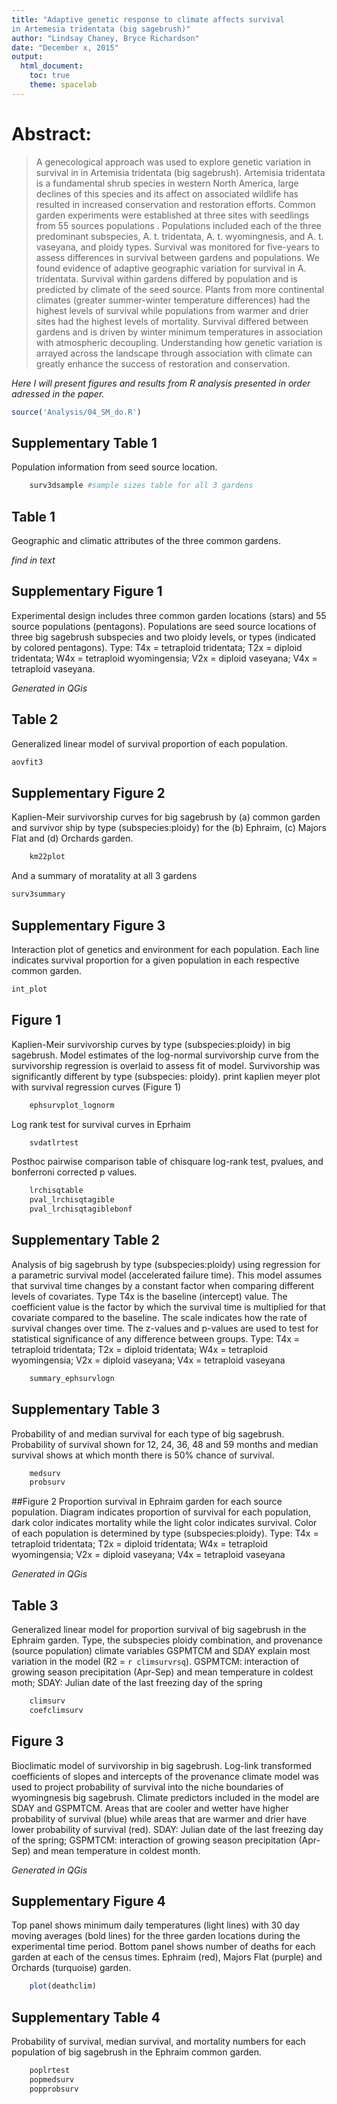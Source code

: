 ```yaml
---
title: "Adaptive genetic response to climate affects survival 
in Artemesia tridentata (big sagebrush)"
author: "Lindsay Chaney, Bryce Richardson"
date: "December x, 2015"
output:
  html_document:
    toc: true
    theme: spacelab
---
```


# Abstract:

> A genecological approach was used to explore genetic variation in survival in in Artemisia tridentata (big sagebrush). Artemisia tridentata is a fundamental shrub species in western North America, large declines of this species and its affect on associated wildlife has resulted in increased conservation and restoration efforts. Common garden experiments were established at three sites with seedlings from 55 sources populations . Populations included each of the three predominant subspecies, A. t. tridentata, A. t. wyomingnesis, and A. t. vaseyana, and ploidy types. Survival was monitored for five-years to assess differences in survival between gardens and populations. 
We found evidence of adaptive geographic variation for survival in A. tridentata. Survival within gardens differed by population and is predicted by climate of the seed source. Plants from more continental climates (greater summer-winter temperature differences) had the highest levels of survival while populations from warmer and drier sites had the highest levels of mortality. Survival differed between gardens and is driven by winter minimum temperatures in association with atmospheric decoupling. Understanding how genetic variation is arrayed across the landscape through association with climate can greatly enhance the success of restoration and conservation.

*Here I will present figures and results from R analysis presented in order adressed in the paper.*

```r
source('Analysis/04_SM_do.R')
```

## Supplementary Table 1
Population information from seed source location.

```r
	surv3dsample #sample sizes table for all 3 gardens
```

## Table 1
Geographic and climatic attributes of the three common gardens.

*find in text*

## Supplementary Figure 1
Experimental design includes three common garden locations (stars) and 55 source populations (pentagons). Populations are seed source locations of three big sagebrush subspecies and two ploidy levels, or types (indicated by colored pentagons). Type: T4x = tetraploid tridentata; T2x = diploid tridentata; W4x = tetraploid wyomingensia; V2x = diploid vaseyana; V4x = tetraploid vaseyana.

*Generated in QGis*

## Table 2
Generalized linear model of survival proportion of each population.

```r
aovfit3
```	

## Supplementary Figure 2
Kaplien-Meir survivorship curves for big sagebrush by (a) common garden and survivor ship by type (subspecies:ploidy) for the (b) Ephraim, (c) Majors Flat and (d) Orchards garden. 

```r
	km22plot
```	

And a summary of moratality at all 3 gardens

```r
surv3summary
```	

## Supplementary Figure 3
Interaction plot of genetics and environment for each population. Each line indicates survival proportion for a given population in each respective common garden.

```r
int_plot
```	

## Figure 1
Kaplien-Meir survivorship curves by type (subspecies:ploidy) in big sagebrush. Model estimates of the log-normal survivorship curve from the survivorship regression is overlaid to assess fit of model. Survivorship was significantly different by type (subspecies: ploidy).
print kaplien meyer plot with survival regression curves (Figure 1)

```r
	ephsurvplot_lognorm
```	

Log rank test for survival curves in Eprhaim
```r
	svdatlrtest
```	

Posthoc pairwise comparison table of chisquare log-rank test, pvalues, and
bonferroni corrected p values.
```r
	lrchisqtable
	pval_lrchisqtagible
	pval_lrchisqtagiblebonf
```

## Supplementary Table 2
Analysis of big sagebrush by type (subspecies:ploidy) using  regression for a parametric survival model (accelerated failure time).
This model assumes that survival time changes by a constant factor when comparing different levels of covariates. Type T4x is the baseline (intercept) value. The coefficient value is the factor by which the survival time is multiplied for that covariate compared to the baseline. The scale indicates how the rate of survival changes over time. The z-values and p-values are used to test for statistical significance of any difference between groups. Type: T4x = tetraploid tridentata; T2x = diploid tridentata; W4x = tetraploid wyomingensia; V2x = diploid vaseyana; V4x = tetraploid vaseyana

```r
	summary_ephsurvlogn
```

## Supplementary Table 3
Probability of and median survival for each type of big sagebrush.
Probability of survival shown for 12, 24, 36, 48 and 59 months and median survival shows at which month there is 50% chance of survival. 

```r
	medsurv
	probsurv
```

##Figure 2
Proportion survival in Ephraim garden for each source population. Diagram indicates proportion of survival for each population, dark color indicates mortality while the light color indicates survival. Color of each population is determined by type (subspecies:ploidy).
Type: T4x = tetraploid tridentata; T2x = diploid tridentata; W4x = tetraploid wyomingensia; V2x = diploid vaseyana; V4x = tetraploid vaseyana

*Generated in QGis*

## Table 3
Generalized linear model for proportion survival of big sagebrush in the Ephraim garden.
Type, the subspecies ploidy combination, and provenance (source population) climate variables GSPMTCM and SDAY explain most variation in the model (R2 = `r climsurvrsq`). GSPMTCM: interaction of growing season precipitation (Apr-Sep) and mean temperature in coldest moth; SDAY: Julian date of the last freezing day of the spring

```r
	climsurv
	coefclimsurv
```

## Figure 3
Bioclimatic model of survivorship in big sagebrush. Log-link transformed coefficients of slopes and intercepts of the provenance climate model was used to project probability of survival into the niche boundaries of wyomingnesis big sagebrush. Climate predictors included in the model are SDAY and GSPMTCM. Areas that are cooler and wetter have higher probability of survival (blue) while areas that are warmer and drier have lower probability of survival (red).
SDAY: Julian date of the last freezing day of the spring; GSPMTCM: interaction of growing season precipitation (Apr-Sep) and mean temperature in coldest month.

*Generated in QGis*

## Supplementary Figure 4
Top panel shows minimum daily temperatures (light lines) with 30 day moving averages (bold lines) for the three garden locations during the experimental time period. Bottom panel shows number of deaths for each garden at each of the census times. Ephraim (red), Majors Flat (purple) and Orchards (turquoise) garden.

```r
	plot(deathclim)
```

## Supplementary Table 4
Probability of  survival, median survival, and mortality numbers for each population of big sagebrush in the Ephraim common garden.

```r
	poplrtest
	popmedsurv
	popprobsurv
```
